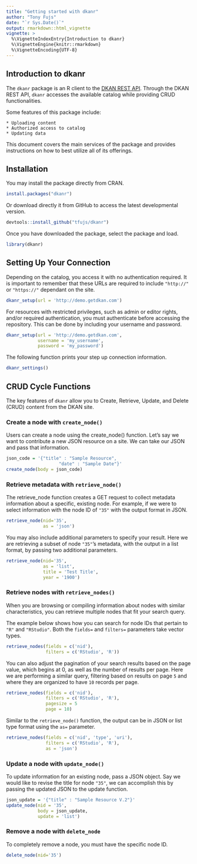 ```yaml
---
title: "Getting started with dkanr"
author: "Tony Fujs"
date: "`r Sys.Date()`"
output: rmarkdown::html_vignette
vignette: >
  %\VignetteIndexEntry{Introduction to dkanr}
  %\VignetteEngine{knitr::rmarkdown}
  %\VignetteEncoding{UTF-8}
---
```


## Introduction to dkanr

<!--The World Bank's [Data Catalog](***include updated url***) is an aggregate catalog of multiple resources, including open and closed data sets.-->
The `dkanr` package is an R client to the [DKAN REST API](https://dkan.readthedocs.io/en/latest/apis/rest-api.html). Through the DKAN REST API, `dkanr` accesses the available catalog while providing CRUD functionalities.

Some features of this package include:

    * Uploading content
    * Authorized access to catalog
    * Updating data

This document covers the main services of the package and provides instructions on how to best utilize all of its offerings. 

## Installation

You may install the package directly from CRAN.
```r
install.packages("dkanr")
```

<!-- This can be removed if the latest version will not be accessible-->
Or download directly it from GitHub to access the latest developmental version.
```r
devtools::install_github("tfujs/dkanr")
```

Once you have downloaded the package, select the package and load. 
```r
library(dkanr)
```

## Setting Up Your Connection

<!--Users without admin/editor privileges can still access the Data Catalog, as usernames and passwords are not required for set up.-->

Depending on the catalog, you access it with no authentication required. It is important to remember that these URLs are required to include `"http://"` or `"https://"` dependant on the site.

```r
dkanr_setup(url = 'http://demo.getdkan.com')
```

For resources with restricted privileges, such as admin or editor rights, and/or required authentication, you must authenticate before accessing the repository. This can be done by including your username and password.
<!--More information about your credentials can be accessed through your [account](*****). -->
```r
dkanr_setup(url = 'http://demo.getdkan.com',
            username = 'my_username',
            password = 'my_password')
```

The following function prints your step up connection information.

```r
dkanr_settings()
```

## CRUD Cycle Functions
<!-- would you like me to change the language to destory?-->
The key features of `dkanr` allow you to Create, Retrieve, Update, and Delete (CRUD) content from the DKAN site. 

### Create a node with `create_node()`

Users can create a node using the create_node() function. Let's say we want to contribute a new JSON resource on a site. We can take our JSON and pass that information.

```r
json_code = '{"title" : "Sample Resource",
                    "date" : "Sample Date"}'
create_node(body = json_code)
```

### Retrieve metadata with `retrieve_node()`

The retrieve_node function creates a GET request to collect metadata information about a specific, existing node. For example, if we were to select information with the node ID of `"35"` with the output format in JSON.
```r
retrieve_node(nid='35', 
              as = 'json')
```

You may also include additional parameters to specify your result. Here we are retrieving a subset of node `"35"`'s metadata, with the output in a list format, by passing two additional parameters.
```r
retrieve_node(nid='35', 
              as = 'list',
              title = 'Test Title',
              year = '1900')
```


### Retrieve nodes with `retrieve_nodes()`

When you are browsing or compiling information about nodes with similar characteristics, you can retrieve multiple nodes that fit your search query. 

The example below shows how you can search for node IDs that pertain to `"R"` and `"RStudio"`. Both the `fields=` and `filters=` parameters take vector types.
```r
retrieve_nodes(fields = c('nid'),
               filters = c('RStudio', 'R'))
```

You can also adjust the pagination of your search results based on the page value, which begins at 0, as well as the number of results per page. Here we are performing a similar query, filtering based on results on page `5` and where they are organized to have `10` records per page. 
```r
retrieve_nodes(fields = c('nid'),
               filters = c('RStudio', 'R'),
               pagesize = 5
               page = 10)
```

Similar to the `retrieve_node()` function, the output can be in JSON or list type format using the `as=` parameter.
```r
retrieve_nodes(fields = c('nid', 'type', 'uri'),
               filters = c('RStudio', 'R'),
               as = 'json')
```

### Update a node with `update_node()`

To update information for an existing node, pass a JSON object. Say we would like to revise the title for node `"35"`, we can accomplish this by passing the updated JSON to the update function. 

```r
json_update = '{"title" : "Sample Resource V.2"}'
update_node(nid = '35', 
            body = json_update,
            update = 'list')
```
### Remove a node with `delete_node`
To completely remove a node, you must have the specific node ID. 

```r
delete_node(nid='35')
```
